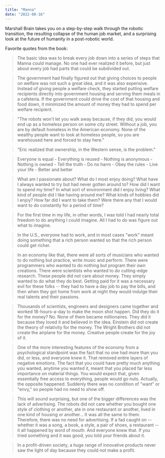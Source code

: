 ```yaml
---
title: "Manna"
date: "2022-08-16"
---
```


Marshall Brain takes you on a step-by-step walk through the robotic transition, the resulting collapse of the human job market, and a surprising look at the future of humanity in a post-robotic world.

Favorite quotes from the book:

> The basic idea was to break every job down into a series of steps that Manna could manage. No one had ever realized it before, but just about every job had parts that could be subdivided out.

> The government had finally figured out that giving choices to people on welfare was not such a great idea, and it was also expensive. Instead of giving people a welfare check, they started putting welfare recipients directly into government housing and serving them meals in a cafeteria. If the government could drive the cost of that housing and food down, it minimized the amount of money they had to spend per welfare recipient.

> "The robots won't let you walk away because, if they did, you would end up as a homeless person on some city street. Without a job, you are by default homeless in the American economy. None of the wealthy people want to look at homeless people, so you are warehoused here and forced to stay here."

> "Eric realized that ownership, in the Western sense, is the problem."

> Everyone is equal - Everything is reused - Nothing is anonymous - Nothing is owned - Tell the truth - Do no harm - Obey the rules - Live your life - Better and better

> What am I passionate about? What do I most enjoy doing? What have I always wanted to try but had never gotten around to? How did I want to spend my time? In what sort of environment did I enjoy living? What kind of people did I like having around me? What kinds of hobbies did I enjoy? How far did I want to take them? Were there any that I would want to do constantly for a period of time?

> For the first time in my life, in other words, I was told I had nearly total freedom to do anything I could imagine. All I had to do was figure out what to imagine.

> In the U.S., everyone had to work, and in most cases "work" meant doing something that a rich person wanted so that the rich person could get richer.

> In an economy like that, there were all sorts of musicians who wanted to do nothing but practice, write music and perform. There were programmers who wanted to do nothing but program their own creations. There were scientists who wanted to do cutting-edge research. These people did not care about money. They simply wanted to do what they do best. Getting paid for it was a necessary evil for these folks -- they had to have a day job to pay the bills, and then when they got home from work at night they would indulge their real talents and their passions.

> Thousands of scientists, engineers and designers came together and worked 18-hours-a-day to make the moon shot happen. Did they do it for the money? No. None of them became millionaires. They did it because they loved it and believed in the idea. Einstein did not create the theory of relativity for the money. The Wright Brothers did not create the airplane for the money. Creative people create for the joy of it.

> One of the more interesting features of the economy from a psychological standpoint was the fact that no one had more than you did, or less, and everyone knew it. That removed entire layers of negative emotions. The fact that you could have pretty much anything you wanted, anytime you wanted it, meant that you placed far less importance on material things. You would expect that, given essentially free access to everything, people would go nuts. Actually, the opposite happened. Suddenly there was no condition of "want" or "envy," so people had no need to show off.

> This will sound surprising, but one of the bigger differences was the lack of advertising. The robots did not care whether you bought one style of clothing or another, ate in one restaurant or another, lived in one kind of housing or another... It was all the same to them. Therefore, there was no need for advertising. If a fad caught on -- whether it was a song, a book, a style, a pair of shoes, a restaurant -- it all happened by word of mouth. And everyone knew that. If you tried something and it was good, you told your friends about it.

> In a profit-driven society, a huge range of innovative products never saw the light of day because they could not make a profit.
